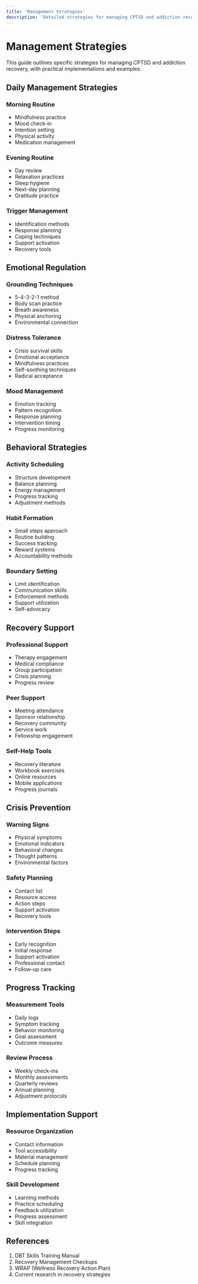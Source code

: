 ```yaml
---
title: 'Management Strategies'
description: 'Detailed strategies for managing CPTSD and addiction recovery'
---
```


# Management Strategies

This guide outlines specific strategies for managing CPTSD and addiction recovery, with practical implementations and examples.

## Daily Management Strategies

### Morning Routine

- Mindfulness practice
- Mood check-in
- Intention setting
- Physical activity
- Medication management

### Evening Routine

- Day review
- Relaxation practices
- Sleep hygiene
- Next-day planning
- Gratitude practice

### Trigger Management

- Identification methods
- Response planning
- Coping techniques
- Support activation
- Recovery tools

## Emotional Regulation

### Grounding Techniques

- 5-4-3-2-1 method
- Body scan practice
- Breath awareness
- Physical anchoring
- Environmental connection

### Distress Tolerance

- Crisis survival skills
- Emotional acceptance
- Mindfulness practices
- Self-soothing techniques
- Radical acceptance

### Mood Management

- Emotion tracking
- Pattern recognition
- Response planning
- Intervention timing
- Progress monitoring

## Behavioral Strategies

### Activity Scheduling

- Structure development
- Balance planning
- Energy management
- Progress tracking
- Adjustment methods

### Habit Formation

- Small steps approach
- Routine building
- Success tracking
- Reward systems
- Accountability methods

### Boundary Setting

- Limit identification
- Communication skills
- Enforcement methods
- Support utilization
- Self-advocacy

## Recovery Support

### Professional Support

- Therapy engagement
- Medical compliance
- Group participation
- Crisis planning
- Progress review

### Peer Support

- Meeting attendance
- Sponsor relationship
- Recovery community
- Service work
- Fellowship engagement

### Self-Help Tools

- Recovery literature
- Workbook exercises
- Online resources
- Mobile applications
- Progress journals

## Crisis Prevention

### Warning Signs

- Physical symptoms
- Emotional indicators
- Behavioral changes
- Thought patterns
- Environmental factors

### Safety Planning

- Contact list
- Resource access
- Action steps
- Support activation
- Recovery tools

### Intervention Steps

- Early recognition
- Initial response
- Support activation
- Professional contact
- Follow-up care

## Progress Tracking

### Measurement Tools

- Daily logs
- Symptom tracking
- Behavior monitoring
- Goal assessment
- Outcome measures

### Review Process

- Weekly check-ins
- Monthly assessments
- Quarterly reviews
- Annual planning
- Adjustment protocols

## Implementation Support

### Resource Organization

- Contact information
- Tool accessibility
- Material management
- Schedule planning
- Progress tracking

### Skill Development

- Learning methods
- Practice scheduling
- Feedback utilization
- Progress assessment
- Skill integration

## References

1. DBT Skills Training Manual
2. Recovery Management Checkups
3. WRAP (Wellness Recovery Action Plan)
4. Current research in recovery strategies
